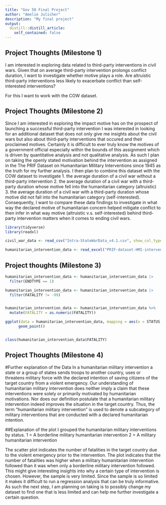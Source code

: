 ```yaml
---
title: "Gov 50 Final Project"
author: "Amelie Julicher"
description: "My final project"
output:
  distill::distill_article:
    self_contained: false
---
```




## Project Thoughts (Milestone 1)
I am interested in exploring data related to third-party interventions in civil wars. Given that on average third-party intervention prolongs conflict duration, I want to investigate whether motive plays a role. Are altruistic third-party interventions less likely to exacerbate conflict than self-interested interventions? 

For this I want to work with the COW dataset. 


## Project Thoughts (Milestone 2)
Since I am interested in exploring the impact motive has on the prospect of launching a successful third-party intervention I was interested in looking for an additional dataset that does not only give me insights about the civil wars but also about third-party interventions that occured and their proclaimed motives. Certainly it is difficult to ever truly know the motives of a government official especially within the bounds of this assignment which is driven by quantitative analysis and not qualitative analysis. As such I plan on taking the openly stated motivation behind the intervention as assigned in the The PRIF Dataset on Humanitarian Military Interventions since 1945 as the truth for my further analysis. I then plan to combine this dataset with the COW dataset to investigate 1. the average duration of a civil war without a third-party intervention 
2. the average duration of a civil war with a third-party duration whose motive fell into the humanitarian category (altruistic)
3. the average duration of a civil war with a third-party duration whose motive did not fall into the humanitarian category (self-interested). 
Consequently, I want to compare these data findings to investigate in what way the declared motive of humanitarian concern helped mitigate conflict to then infer in what way motive (altruistic v.s. self-interested) behind third-party intervention matters when it comes to ending civil wars. 


```r
library(tidyverse)
library(readxl)

civil_war_data <- read_csv("Intra-StateWarData_v4.1.csv", show_col_types = FALSE)

humanitarian_intervention_data <- read_excel("PRIF-dataset-HMI-interventions-v-July-2019.xlsx")
```


## Project thoughts (Milestone 3) 

```r
humanitarian_intervention_data <- humanitarian_intervention_data |> 
  filter(ENDTYPE == 1) 

humanitarian_intervention_data <- humanitarian_intervention_data |> 
  filter(FATALITY != -99)


humanitarian_intervention_data <- humanitarian_intervention_data %>% 
  mutate(FATALITY = as.numeric(FATALITY))

ggplot(data = humanitarian_intervention_data, mapping = aes(x = STATUS, y = FATALITY)) + 
      geom_point()


class(humanitarian_intervention_data$FATALITY)

```
## Project Thoughts (Milestone 4)

#Further explanation of the Data
In a humanitarian military intervention a state or a group of states sends troops to another country, uses or threatens military force with the declared intention of saving citizens of the target country from a violent emergency. Our understanding of humanitarian military intervention does neither imply a claim that these interventions were solely or primarily motivated by humanitarian motivations. Nor does our definition postulate that a humanitarian military intervention indeed improves the situation in the target country. Thus, the term “humanitarian military intervention” is used to denote a subcategory of military interventions that are conducted with a declared humanitarian intention. 

##Explanation of the plot 
I grouped the humanitarian military interventions by status. 
1 = A borderline military humanitarian intervention 
2 = A  military humanitarian intervention 


The scatter plot indicates the number of fatalities in the target country due to the violent emergency prior to the intervention. The plot indicates that the number of fatalities was higher when a military humanitarian intervention followed than it was when only a borderline military intervention followed. This might give interesting insights into why a certain type of intervention is chosen. However, the sample is very limited. 
Since the sample is so limited it makes it difficult to run a regression analysis that can be truly informative. As such the next step, I am planning on taking is to possibly change my dataset to find one that is less limited and can help me further investigate a certain question. 


